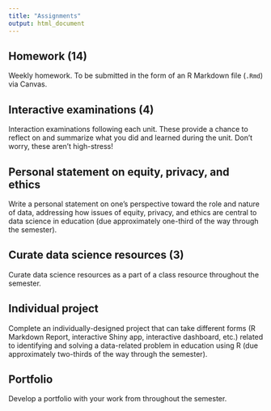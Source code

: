 ```yaml
---
title: "Assignments"
output: html_document
---
```


## Homework (14)

Weekly homework. To be submitted in the form of an R Markdown file (`.Rmd`) via Canvas.

## Interactive examinations (4)

Interaction examinations following each unit. These provide a chance to reflect on and summarize what you did and learned during the unit. Don't worry, these aren't high-stress!

## Personal statement on equity, privacy, and ethics

Write a personal statement on one’s perspective toward the role and nature of data, addressing how issues of equity, privacy, and ethics are central to data science in education (due approximately one-third of the way through the semester).

## Curate data science resources (3)

Curate data science resources as a part of a class resource throughout the semester.

## Individual project

Complete an individually-designed project that can take different forms (R Markdown Report, interactive Shiny app, interactive dashboard, etc.) related to identifying and solving a data-related problem in education using R (due approximately two-thirds of the way through the semester).

## Portfolio

Develop a portfolio with your work from throughout the semester. 
